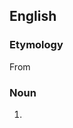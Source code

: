 ==English==

===Etymology===
From {{suffix|personalise|ation|lang=en}}

===Noun===
{{en-noun|~}}

# {{lb|en|British spelling}} {{alternative spelling of|personalization|lang=en}}